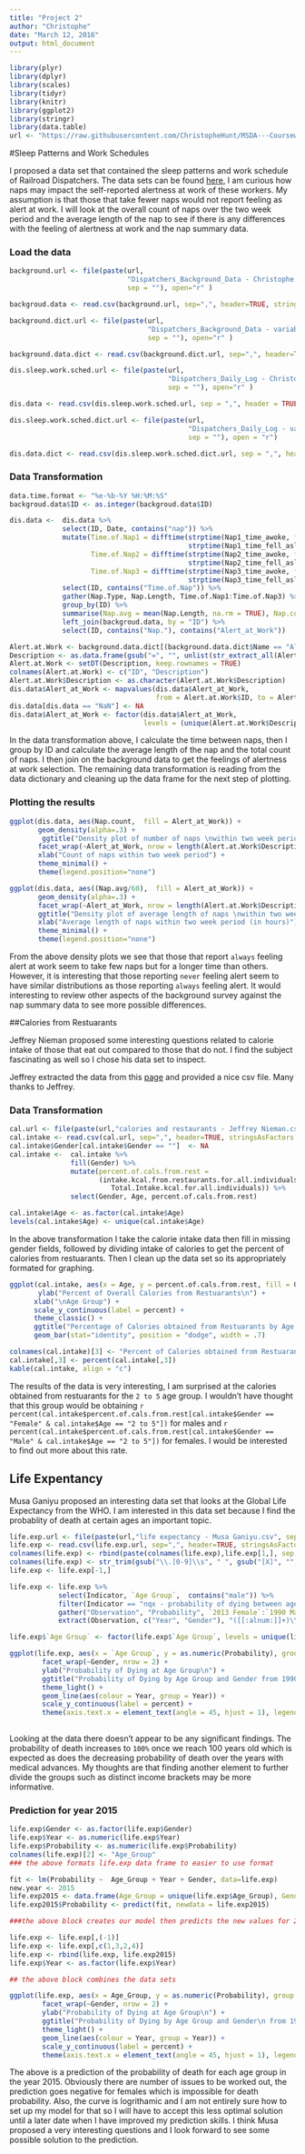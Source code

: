 ```yaml
---
title: "Project 2"
author: "Christophe"
date: "March 12, 2016"
output: html_document
---
```


```r
library(plyr)
library(dplyr)
library(scales)
library(tidyr)
library(knitr)
library(ggplot2)
library(stringr)
library(data.table)
url <- "https://raw.githubusercontent.com/ChristopheHunt/MSDA---Coursework/master/Data%20607/Homework/data/"
```

#Sleep Patterns and Work Schedules

I proposed a data set that contained the sleep patterns and work schedule of Railroad Dispatchers. The data sets can be found [here](https://www.fra.dot.gov/Page/P0604), I am curious how naps may impact the self-reported alertness at work of these workers. My assumption is that those that take fewer naps would not report feeling as alert at work. I will look at the overall count of naps over the two week period and the average length of the nap to see if there is any differences with the feeling of alertness at work and the nap summary data. 

### Load the data
```r
background.url <- file(paste(url,
                             "Dispatchers_Background_Data - Christophe Hunt.csv", 
                             sep = ""), open="r" )

backgroud.data <- read.csv(background.url, sep=",", header=TRUE, stringsAsFactors = FALSE)

background.dict.url <- file(paste(url,
                                  "Dispatchers_Background_Data - variable key -  Christophe Hunt.csv", 
                                  sep = ""), open="r" )

background.data.dict <- read.csv(background.dict.url, sep=",", header=TRUE, stringsAsFactors = FALSE)

dis.sleep.work.sched.url <- file(paste(url,
                                       "Dispatchers_Daily_Log - Christophe Hunt.csv", 
                                       sep = ""), open="r" )

dis.data <- read.csv(dis.sleep.work.sched.url, sep = ",", header = TRUE, stringsAsFactors = FALSE)

dis.sleep.work.sched.dict.url <- file(paste(url,
                                            "Dispatchers_Daily_Log - variable key - Christophe Hunt.csv", 
                                            sep = ""), open = "r")

dis.data.dict <- read.csv(dis.sleep.work.sched.dict.url, sep = ",", header = TRUE, stringsAsFactors = FALSE)
```


### Data Transformation
```r
data.time.format <- "%e-%b-%Y %H:%M:%S"
backgroud.data$ID <- as.integer(backgroud.data$ID)

dis.data <-  dis.data %>% 
             select(ID, Date, contains("nap")) %>%
             mutate(Time.of.Nap1 = difftime(strptime(Nap1_time_awoke, format = data.time.format ),
                                            strptime(Nap1_time_fell_asleep, format = data.time.format)),
                    Time.of.Nap2 = difftime(strptime(Nap2_time_awoke, format = data.time.format),
                                            strptime(Nap2_time_fell_asleep, format = data.time.format)),
                    Time.of.Nap3 = difftime(strptime(Nap3_time_awoke, format = data.time.format),
                                            strptime(Nap3_time_fell_asleep, format = data.time.format))) %>%
             select(ID, contains("Time.of.Nap")) %>%
             gather(Nap.Type, Nap.Length, Time.of.Nap1:Time.of.Nap3) %>%
             group_by(ID) %>%
             summarise(Nap.avg = mean(Nap.Length, na.rm = TRUE), Nap.count = sum(!is.na(Nap.Length))) %>%
             left_join(backgroud.data, by = "ID") %>%
             select(ID, contains("Nap."), contains("Alert_at_Work"))

Alert.at.Work <- background.data.dict[(background.data.dict$Name == "Alert_at_Work"),]
Description <- as.data.frame(gsub("=", "", unlist(str_extract_all(Alert.at.Work$Definition, "=\\w+"))))
Alert.at.Work <- setDT(Description, keep.rownames = TRUE)
colnames(Alert.at.Work) <- c("ID", "Description") 
Alert.at.Work$Description <- as.character(Alert.at.Work$Description)
dis.data$Alert_at_Work <- mapvalues(dis.data$Alert_at_Work, 
                                    from = Alert.at.Work$ID, to = Alert.at.Work$Description)
dis.data[dis.data == "NaN"] <- NA
dis.data$Alert_at_Work <- factor(dis.data$Alert_at_Work, 
                                 levels = (unique(Alert.at.Work$Description)))
```

In the data transformation above, I calculate the time between naps, then I group by ID and calculate the average length of the nap and the total count of naps. I then join on the background data to get the feelings of alertness at work selection. The remaining data transformation is reading from the data dictionary and cleaning up the data frame for the next step of plotting.

### Plotting the results
```r
ggplot(dis.data, aes(Nap.count,  fill = Alert_at_Work)) +
       geom_density(alpha=.3) +
        ggtitle("Density plot of number of naps \nwithin two week period for Railroad Dispatchers") + 
       facet_wrap(~Alert_at_Work, nrow = length(Alert.at.Work$Description)) + 
       xlab("Count of naps within two week period") + 
       theme_minimal() + 
       theme(legend.position="none")

ggplot(dis.data, aes((Nap.avg/60),  fill = Alert_at_Work)) +
       geom_density(alpha=.3) +
       facet_wrap(~Alert_at_Work, nrow = length(Alert.at.Work$Description)) + 
       ggtitle("Density plot of average length of naps \nwithin two week period for Railroad Dispatchers (in hours)") + 
       xlab("Average length of naps within two week period (in hours)") + 
       theme_minimal() + 
       theme(legend.position="none")

```

From the above density plots we see that those that report `always` feeling alert at work seem to take few naps but for a longer time than others. However, it is interesting that those reporting `never` feeling alert seem to have similar distributions as those reporting `always` feeling alert. It would interesting to review other aspects of the background survey against the nap summary data to see more possible differences.  

##Calories from Restuarants

Jeffrey Nieman proposed some interesting questions related to calorie intake of those that eat out compared to those that do not. I find the subject fascinating as well so I chose his data set to inspect. 

Jeffrey extracted the data from this [page](http://www.ars.usda.gov/SP2UserFiles/Place/80400530/pdf/1112/Table_53_RST_GEN_11.pdf) and provided a nice csv file. Many thanks to Jeffrey. 

### Data Transformation
```r
cal.url <- file(paste(url,"calories and restaurants - Jeffrey Nieman.csv", sep = ""), open="r" )
cal.intake <- read.csv(cal.url, sep=",", header=TRUE, stringsAsFactors = FALSE)
cal.intake$Gender[cal.intake$Gender == ""]  <- NA
cal.intake <-  cal.intake %>% 
               fill(Gender) %>% 
               mutate(percent.of.cals.from.rest = 
                      (intake.kcal.from.restaurants.for.all.individuals/ 
                         Total.Intake.kcal.for.all.individuals)) %>% 
               select(Gender, Age, percent.of.cals.from.rest)

cal.intake$Age <- as.factor(cal.intake$Age)
levels(cal.intake$Age) <- unique(cal.intake$Age)
```

In the above transformation I take the calorie intake data then fill in missing gender fields, followed by dividing intake of calories to get the percent of calories from restuarants. Then I clean up the data set so its appropriately formated for graphing.

```r
ggplot(cal.intake, aes(x = Age, y = percent.of.cals.from.rest, fill = Gender)) +
       ylab("Percent of Overall Calories from Restuarants\n") +
      xlab("\nAge Group") + 
      scale_y_continuous(label = percent) + 
      theme_classic() +
      ggtitle("Percentage of Calories obtained from Restuarants by Age Group and Gender\n")+
      geom_bar(stat="identity", position = "dodge", width = .7)
```

```r
colnames(cal.intake)[3] <- "Percent of Calories obtained from Restuarants"
cal.intake[,3] <- percent(cal.intake[,3])
kable(cal.intake, align = "c")
```

The results of the data is very interesting, I am surprised at the calories obtained from restuarants for the `2 to 5` age group. I wouldn't have thought that this group would be obtaining `r percent(cal.intake$percent.of.cals.from.rest[cal.intake$Gender == "Female" & cal.intake$Age == "2 to 5"])` for males and `r percent(cal.intake$percent.of.cals.from.rest[cal.intake$Gender == "Male" & cal.intake$Age == "2 to 5"])` for females. I would be interested to find out more about this rate. 

## Life Expentancy 

Musa Ganiyu proposed an interesting data set that looks at the Global Life Expectancy from the WHO. I am interested in this data set because I find the probablity of death at certain ages an important topic. 

```r
life.exp.url <- file(paste(url,"life expectancy - Musa Ganiyu.csv", sep = ""), open="r" )
life.exp <- read.csv(life.exp.url, sep=",", header=TRUE, stringsAsFactors = FALSE)
colnames(life.exp) <- rbind(paste(colnames(life.exp),life.exp[1,], sep = " " ))
colnames(life.exp) <- str_trim(gsub("\\.[0-9]\\s", " ", gsub("[X]", "", colnames(life.exp))))
life.exp <- life.exp[-1,]

life.exp <- life.exp %>% 
            select(Indicator, `Age Group`,  contains("male")) %>%
            filter(Indicator == "nqx - probability of dying between ages x and x+n") %>%
            gather("Observation", "Probability", `2013 Female`:`1990 Male`) %>%
            extract(Observation, c("Year", "Gender"), "([[:alnum:]]+)\\s([[:alnum:]]+)")

life.exp$`Age Group` <- factor(life.exp$`Age Group`, levels = unique(life.exp$`Age Group`))

ggplot(life.exp, aes(x = `Age Group`, y = as.numeric(Probability), group = Year)) + 
        facet_wrap(~Gender, nrow = 2) + 
        ylab("Probability of Dying at Age Group\n") +
        ggtitle("Probability of Dying by Age Group and Gender from 1990 to 2013") + 
        theme_light() + 
        geom_line(aes(colour = Year, group = Year)) + 
        scale_y_continuous(label = percent) +
        theme(axis.text.x = element_text(angle = 45, hjust = 1), legend.position="top")  
      
```

Looking at the data there doesn't appear to be any significant findings. The probability of death increases to `100%` once we reach 100 years old which is expected as does the decreasing probability of death over the years with medical advances. My thoughts are that finding another element to further divide the groups such as distinct income brackets may be more informative. 

### Prediction for year 2015

```r
life.exp$Gender <- as.factor(life.exp$Gender)
life.exp$Year <- as.numeric(life.exp$Year)
life.exp$Probability <- as.numeric(life.exp$Probability)
colnames(life.exp)[2] <- "Age_Group"
### the above formats life.exp data frame to easier to use format

fit <- lm(Probability ~  Age_Group + Year + Gender, data=life.exp)
new.year <- 2015 
life.exp2015 <- data.frame(Age_Group = unique(life.exp$Age_Group), Gender = unique(life.exp$Gender), Year = new.year)
life.exp2015$Probability <- predict(fit, newdata = life.exp2015)

###the above block creates our model then predicts the new values for 2015

life.exp <- life.exp[,(-1)]
life.exp <- life.exp[,c(1,3,2,4)]
life.exp <- rbind(life.exp, life.exp2015)
life.exp$Year <- as.factor(life.exp$Year)

## the above block combines the data sets

ggplot(life.exp, aes(x = Age_Group, y = as.numeric(Probability), group = Year)) + 
        facet_wrap(~Gender, nrow = 2) + 
        ylab("Probability of Dying at Age Group\n") +
        ggtitle("Probability of Dying by Age Group and Gender\n from 1990 to 2013 with a 2015 prediction") + 
        theme_light() + 
        geom_line(aes(colour = Year, group = Year)) + 
        scale_y_continuous(label = percent) +
        theme(axis.text.x = element_text(angle = 45, hjust = 1), legend.position="top")  

```

The above is a prediction of the probability of death for each age group in the year 2015. Obviously there are number of issues to be worked out, the prediction goes negative for females which is impossible for death probability. Also, the curve is logrithamic and I am not entirely sure how to set up my model for that so I will have to accept this less optimal solution until a later date when I have improved my prediction skills. I think Musa proposed a very interesting questions and I look forward to see some possible solution to the prediction. 
